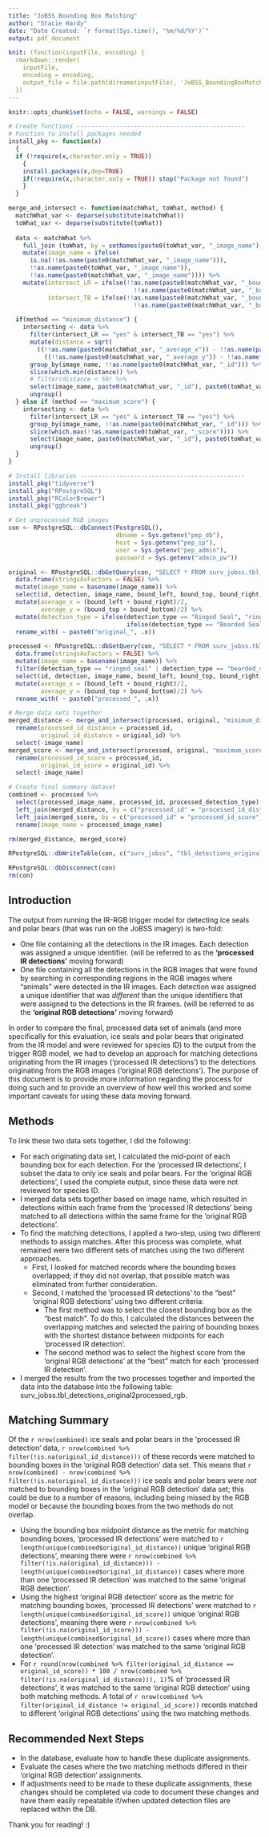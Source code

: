 ```yaml
---
title: "JoBSS Bounding Box Matching"
author: "Stacie Hardy"
date: "Date Created: `r format(Sys.time(), '%m/%d/%Y')`"
output: pdf_document

knit: (function(inputFile, encoding) { 
  rmarkdown::render(
    inputFile, 
    encoding = encoding, 
    output_file = file.path(dirname(inputFile), 'JoBSS_BoundingBoxMatching_20221128.pdf'))
  })
---
```


```r
knitr::opts_chunk$set(echo = FALSE, warnings = FALSE)

# Create functions -----------------------------------------------
# Function to install packages needed
install_pkg <- function(x)
  {
  if (!require(x,character.only = TRUE))
    {
    install.packages(x,dep=TRUE)
    if(!require(x,character.only = TRUE)) stop("Package not found")
    }
  }

merge_and_intersect <- function(matchWhat, toWhat, method) {
  matchWhat_var <- deparse(substitute(matchWhat))
  toWhat_var <- deparse(substitute(toWhat))
  
  data <- matchWhat %>%
    full_join (toWhat, by = setNames(paste0(toWhat_var, "_image_name"), paste0(matchWhat_var, "_image_name"))) %>%
    mutate(image_name = ifelse(
      is.na(!!as.name(paste0(matchWhat_var, "_image_name"))), 
      !!as.name(paste0(toWhat_var, "_image_name")), 
      !!as.name(paste0(matchWhat_var, "_image_name")))) %>%
    mutate(intersect_LR = ifelse(!!as.name(paste0(matchWhat_var, "_bound_right")) < !!as.name(paste0(toWhat_var, "_bound_left")) |
                                   !!as.name(paste0(matchWhat_var, "_bound_left")) > !!as.name(paste0(toWhat_var, "_bound_right")), "no", "yes"),
           intersect_TB = ifelse(!!as.name(paste0(matchWhat_var, "_bound_top")) > !!as.name(paste0(toWhat_var, "_bound_bottom")) |
                                   !!as.name(paste0(matchWhat_var, "_bound_bottom")) < !!as.name(paste0(toWhat_var, "_bound_top")), "no", "yes"))

  if(method == "minimum_distance") {
    intersecting <- data %>%
      filter(intersect_LR == "yes" & intersect_TB == "yes") %>%
      mutate(distance = sqrt(
        ((!!as.name(paste0(matchWhat_var, "_average_x")) - !!as.name(paste0(toWhat_var, "_average_x"))) ^ 2) + 
          ((!!as.name(paste0(matchWhat_var, "_average_y")) - !!as.name(paste0(toWhat_var, "_average_y"))) ^ 2)) ) %>%
      group_by(image_name, !!as.name(paste0(matchWhat_var, "_id"))) %>%
      slice(which.min(distance)) %>%
      # filter(distance < 50) %>%
      select(image_name, paste0(matchWhat_var, "_id"), paste0(toWhat_var, "_id"), distance) %>%
      ungroup()
  } else if (method == "maximum_score") {
    intersecting <- data %>%
      filter(intersect_LR == "yes" & intersect_TB == "yes") %>%
      group_by(image_name, !!as.name(paste0(matchWhat_var, "_id"))) %>%
      slice(which.max(!!as.name(paste0(toWhat_var, "_score")))) %>%
      select(image_name, paste0(matchWhat_var, "_id"), paste0(toWhat_var, "_id"), paste0(toWhat_var, "_score")) %>%
      ungroup()
  }
}

# Install libraries ----------------------------------------------
install_pkg("tidyverse")
install_pkg("RPostgreSQL")
install_pkg("RColorBrewer")
install_pkg("ggbreak")

# Get unprocessed RGB images
con <- RPostgreSQL::dbConnect(PostgreSQL(), 
                              dbname = Sys.getenv("pep_db"), 
                              host = Sys.getenv("pep_ip"), 
                              user = Sys.getenv("pep_admin"), 
                              password = Sys.getenv("admin_pw"))

original <- RPostgreSQL::dbGetQuery(con, "SELECT * FROM surv_jobss.tbl_detections_original_rgb") %>%
  data.frame(stringsAsFactors = FALSE) %>%
  mutate(image_name = basename(image_name)) %>%
  select(id, detection, image_name, bound_left, bound_top, bound_right, bound_bottom, detection_type, score) %>%
  mutate(average_x = (bound_left + bound_right)/2,
         average_y = (bound_top + bound_bottom)/2) %>%
  mutate(detection_type = ifelse(detection_type == "Ringed Seal", "ringed_seal",
                                 ifelse(detection_type == "Bearded Seal", "bearded_seal", "polar_bear"))) %>%
  rename_with( ~ paste0("original_", .x))

processed <- RPostgreSQL::dbGetQuery(con, "SELECT * FROM surv_jobss.tbl_detections_processed_rgb") %>%
  data.frame(stringsAsFactors = FALSE) %>%
  mutate(image_name = basename(image_name)) %>%
  filter(detection_type == "ringed_seal" | detection_type == "bearded_seal" | detection_type == "unknown_seal" | detection_type == "polar_bear") %>%
  select(id, detection, image_name, bound_left, bound_top, bound_right, bound_bottom, detection_type) %>%
  mutate(average_x = (bound_left + bound_right)/2,
         average_y = (bound_top + bound_bottom)/2) %>%
  rename_with( ~ paste0("processed_", .x))

# Merge data sets together
merged_distance <- merge_and_intersect(processed, original, "minimum_distance") %>%
  rename(processed_id_distance = processed_id,
         original_id_distance = original_id) %>%
  select(-image_name)
merged_score <- merge_and_intersect(processed, original, "maximum_score") %>%
  rename(processed_id_score = processed_id,
         original_id_score = original_id) %>%
  select(-image_name)

# Create final summary dataset
combined <- processed %>% 
  select(processed_image_name, processed_id, processed_detection_type) %>%
  left_join(merged_distance, by = c("processed_id" = "processed_id_distance")) %>%
  left_join(merged_score, by = c("processed_id" = "processed_id_score")) %>%
  rename(image_name = processed_image_name)

rm(merged_distance, merged_score)

RPostgreSQL::dbWriteTable(con, c("surv_jobss", "tbl_detections_original2processed_rgb"), combined, overwrite = TRUE, row.names = FALSE)

RPostgreSQL::dbDisconnect(con)
rm(con)
```

## Introduction

The output from running the IR-RGB trigger model for detecting ice seals and polar bears (that was run on the JoBSS imagery) is two-fold:

- One file containing all the detections in the IR images. Each detection was assigned a unique identifier. (will be referred to as the **'processed IR detections'** moving forward)
- One file containing all the detections in the RGB images that were found by searching in corresponding regions in the RGB images where "animals" were detected in the IR images. Each detection was assigned a unique identifier that was _different_ than the unique identifiers that were assigned to the detections in the IR frames. (will be referred to as the **'original RGB detections'** moving forward)

In order to compare the final, processed data set of animals (and more specifically for this evaluation, ice seals and polar bears that originated from the IR model and were reviewed for species ID) to the output from the trigger RGB model, we had to develop an approach for matching detections originating from the IR images ('processed IR detections') to the detections originating from the RGB images ('original RGB detections'). The purpose of this document is to provide more information regarding the process for doing such and to provide an overview of how well this worked and some important caveats for using these data moving forward.

## Methods

To link these two data sets together, I did the following:

-   For each originating data set, I calculated the mid-point of each bounding box for each detection. For the 'processed IR detections', I subset the data to only ice seals and polar bears. For the 'original RGB detections', I used the complete output, since these data were not reviewed for species ID. 
-   I merged data sets together based on image name, which resulted in detections within each frame from the 'processed IR detections' being matched to all detections within the same frame for the 'original RGB detections'. 
- To find the matching detections, I applied a two-step, using two different methods to assign matches. After this process was complete, what remained were two different sets of matches using the two different approaches.
    -   First, I looked for matched records where the bounding boxes overlapped; if they did not overlap, that possible match was eliminated from further consideration.
    -   Second, I matched the 'processed IR detections' to the "best" 'original RGB detections' using two different criteria:
        - The first method was to select the closest bounding box as the "best match". To do this, I calculated the distances between the overlapping matches and selected the pairing of bounding boxes with the shortest distance between midpoints for each 'processed IR detection'. 
        - The second method was to select the highest score from the 'original RGB detections' at the "best" match for each 'processed IR detection'.
-   I merged the results from the two processes together and imported the data into the database into the following table: surv_jobss.tbl_detections_original2processed_rgb.

## Matching Summary

Of the `r nrow(combined)` ice seals and polar bears in the 'processed IR detection' data, `r nrow(combined %>% filter(!is.na(original_id_distance)))` of these records were matched to bounding boxes in the 'original RGB detection' data set. This means that `r nrow(combined) - nrow(combined %>% filter(!is.na(original_id_distance)))` ice seals and polar bears were _not_ matched to bounding boxes in the 'original RGB detection' data set; this could be due to a number of reasons, including being missed by the RGB model or because the bounding boxes from the two methods do not overlap.

- Using the bounding box midpoint distance as the metric for matching bounding boxes, 'processed IR detections' were matched to `r length(unique(combined$original_id_distance))` unique 'original RGB detections', meaning there were `r nrow(combined %>% filter(!is.na(original_id_distance))) - length(unique(combined$original_id_distance))` cases where more than one 'processed IR detection' was matched to the same 'original RGB detection'.
- Using the highest 'original RGB detection' score as the metric for matching bounding boxes, 'processed IR detections' were matched to `r length(unique(combined$original_id_score))` unique 'original RGB detections', meaning there were `r nrow(combined %>% filter(!is.na(original_id_score))) - length(unique(combined$original_id_score))` cases where more than one 'processed IR detection' was matched to the same 'original RGB detection'.
- For `r round(nrow(combined %>% filter(original_id_distance == original_id_score)) * 100 / nrow(combined %>% filter(!is.na(original_id_distance))), 1)`% of 'processed IR detections', it was matched to the same 'original RGB detection' using both matching methods. A total of `r nrow(combined %>% filter(original_id_distance != original_id_score))` records matched to different 'original RGB detections' using the two matching methods.

## Recommended Next Steps

- In the database, evaluate how to handle these duplicate assignments. 
- Evaluate the cases where the two matching methods differed in their 'original RGB detection' assignments.
- If adjustments need to be made to these duplicate assignments, these changes should be completed via code to document these changes and have them easily repeatable if/when updated detection files are replaced within the DB.

Thank you for reading! :)
